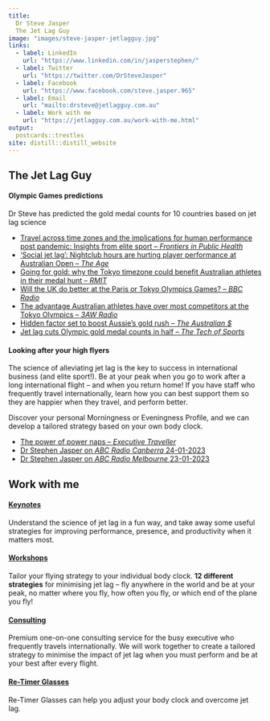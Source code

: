 ```yaml
---
title: 
  Dr Steve Jasper
  The Jet Lag Guy
image: "images/steve-jasper-jetlagguy.jpg"
links:
  - label: LinkedIn
    url: "https://www.linkedin.com/in/jasperstephen/"
  - label: Twitter
    url: "https://twitter.com/DrSteveJasper"
  - label: Facebook
    url: "https://www.facebook.com/steve.jasper.965"
  - label: Email
    url: "mailto:drsteve@jetlagguy.com.au"
  - label: Work with me
    url: "https://jetlagguy.com.au/work-with-me.html"    
output:
  postcards::trestles
site: distill::distill_website
---
```


## The Jet Lag Guy

#### Olympic Games predictions

<aside>Dr Steve has predicted the gold medal counts for 10 countries based on jet lag science</aside>

- [Travel across time zones and the implications for human performance post pandemic: Insights from elite sport -- *Frontiers in Public Health*](https://www.frontiersin.org/articles/10.3389/fpubh.2022.998484/full)
- ['Social jet lag': Nightclub hours are hurting player performance at Australian Open -- *The Age*](https://www.theage.com.au/sport/tennis/social-jet-lag-nightclub-hours-are-hurting-player-performance-at-australian-open-20230123-p5ceqm.html)
- [Going for gold: why the Tokyo timezone could benefit Australian athletes in their medal hunt -- *RMIT*](https://www.rmit.edu.au/news/all-news/2021/jul/tokyo-olympics)
- [Will the UK do better at the Paris or Tokyo Olympics Games? -- *BBC Radio*](https://www.bbc.co.uk/sounds/play/live:bbc_radio_gloucestershire/)
- [The advantage Australian athletes have over most competitors at the Tokyo Olympics -- *3AW Radio*](https://www.3aw.com.au/the-advantage-australian-athletes-have-over-most-competitors-at-the-tokyo-olympics/)
- [Hidden factor set to boost Aussie's gold rush -- *The Australian $*](https://www.theaustralian.com.au/sport/olympics/jet-lag-expert-predicting-gold-bonanza-for-australian-athletes-in-tokyo/news-story/888cd9ef3a252789e3cd491413d77d9d)  
- [Jet lag cuts Olympic gold medal counts in half -- *The Tech of Sports*](https://techofsports.blubrry.net/dr-steve-jasper-the-jet-lag-guy/)

    

#### Looking after your high flyers

The science of alleviating jet lag is the key to success in international business (and elite sport!). Be at your peak when you go to work after a long international flight – and when you return home! If you have staff who frequently travel internationally, learn how you can best support them so they are happier when they travel, and perform better.

Discover your personal Morningness or Eveningness Profile, and we can develop a tailored strategy based on your own body clock.

- [The power of power naps -- *Executive Traveller*](https://www.executivetraveller.com/power-nap-benefits-for-frequent-travellers) 
- [Dr Stephen Jasper on *ABC Radio Canberra* 24-01-2023](https://drive.google.com/file/d/1RAcCmV0Taix0MdKt_c1wUeDUEEzrsUf8/view?usp=share_link)
- [Dr Stephen Jasper on *ABC Radio Melbourne* 23-01-2023](https://drive.google.com/file/d/1A_fzTEhHF7aVtiPhCfEoEWesFB9I7Y9T/view?usp=share_link)

## Work with me

#### [Keynotes](keynotes.html)

Understand the science of jet lag in a fun way, and take away some useful strategies for improving performance, presence, and productivity when it matters most.


#### [Workshops](workshops.html)

Tailor your flying strategy to your individual body clock. **12 different strategies** for minimising jet lag – fly anywhere in the world and be at your peak, no matter where you fly, how often you fly, or which end of the plane you fly!

#### [Consulting](consulting.html)

Premium one-on-one consulting service for the busy executive who frequently travels internationally. We will work together to create a tailored strategy to minimise the impact of jet lag when you must perform and be at your best after every flight.


#### [Re-Timer Glasses](re-timer.html)

Re-Timer Glasses can help you adjust your body clock and overcome jet lag.

